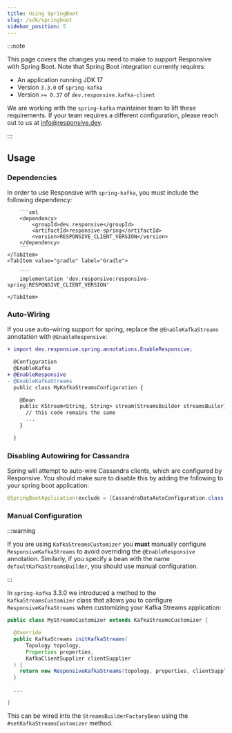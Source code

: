 ```yaml
---
title: Using SpringBoot
slug: /sdk/springboot
sidebar_position: 5
---
```



:::note

This page covers the changes you need to make to support Responsive with Spring
Boot. Note that Spring Boot integration currently requires:

- An application running JDK 17
- Version `3.3.0` of `spring-kafka`
- Version `>= 0.37` of `dev.responsive.kafka-client`

We are working with the `spring-kafka` maintainer team to lift these requirements.
If your team requires a different configuration, please reach out to us at
[info@responsive.dev](mailto:info@responisve.dev).

:::

## Usage

### Dependencies

In order to use Responsive with `spring-kafka`, you must include the following
dependency:

<Tabs groupId="build-system">
    <TabItem value="maven" label="Maven" default>

        ```xml
        <dependency>
            <groupId>dev.responsive</groupId>
            <artifactId>responsive-spring</artifactId>
            <version>RESPONSIVE_CLIENT_VERSION</version>
        </dependency>
        ```
    </TabItem>
    <TabItem value="gradle" label="Gradle">

        ```
        implementation 'dev.responsive:responsive-spring:RESPONSIVE_CLIENT_VERSION'
        ```
    </TabItem>
</Tabs>

### Auto-Wiring

If you use auto-wiring support for spring, replace the `@EnableKafkaStreams` annotation with
`@EnableResponsive`:

```diff java showLineNumbers
+ import dev.responsive.spring.annotations.EnableResponsive;

  @Configuration
  @EnableKafka
+ @EnableResponsive
- @EnableKafkaStreams
  public class MyKafkaStreamsConfiguration {

    @Bean
    public KStream<String, String> stream(StreamsBuilder streamsBuiler) {
      // this code remains the same
      ...
    }

  }
```

### Disabling Autowiring for Cassandra

Spring will attempt to auto-wire Cassandra clients, which are configured by Responsive. You
should make sure to disable this by adding the following to your spring boot application:

```java
@SpringBootApplication(exclude = {CassandraDataAutoConfiguration.class, CassandraAutoConfiguration.class})
```

### Manual Configuration

:::warning

If you are using `KafkaStreamsCustomizer` you **must** manually configure `ResponsiveKafkaStreams`
to avoid overriding the `@EnableResponsive` annotation. Similarly, if you specify a bean
with the name `defaultKafkaStreamsBuilder`, you should use manual configuration.

:::

In `spring-kafka` 3.3.0 we introduced a method to the  `KafkaStreamsCustomizer` class that allows you
to configure `ResponsiveKafkaStreams` when customizing your Kafka Streams application:

```java showLineNumbers
public class MyStreamsCustomizer extends KafkaStreamsCustomizer {

  @Override
  public KafkaStreams initKafkaStreams(
      Topology topology,
      Properties properties,
      KafkaClientSupplier clientSupplier
  ) {
    return new ResponsiveKafkaStreams(topology, properties, clientSupplier);
  }

  ...

}
```

This can be wired into the `StreamsBuilderFactoryBean` using the `#setKafkaStreamsCustomizer` method.